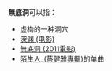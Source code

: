 
'''無底洞'''可以指：

* 虚构的一种洞穴<!--，星新一的《喂出来》 动画片《西游记》  电视剧《仙剑奇侠传1》 地心游记---->
* [[深渊_(电影)|深渊 (电影)]]
* [[無底洞_(2011電影)|無底洞 (2011電影)]]
* [[陌生人_(蔡健雅專輯)|陌生人_(蔡健雅專輯)]]的单曲

{{disambig}}